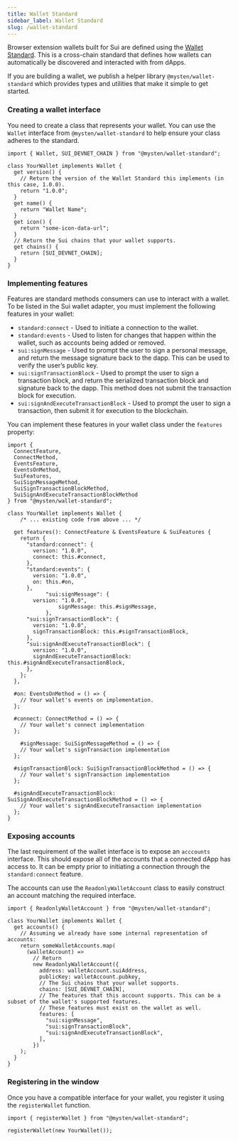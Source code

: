 ```yaml
---
title: Wallet Standard
sidebar_label: Wallet Standard
slug: /wallet-standard
---
```


Browser extension wallets built for Sui are defined using the [Wallet Standard](https://github.com/wallet-standard/wallet-standard/). This is a cross-chain standard that defines how wallets can automatically be discovered and interacted with from dApps.

If you are building a wallet, we publish a helper library `@mysten/wallet-standard` which provides types and utilities that make it simple to get started.

### Creating a wallet interface

You need to create a class that represents your wallet. You can use the `Wallet` interface from `@mysten/wallet-standard` to help ensure your class adheres to the standard.

```tsx
import { Wallet, SUI_DEVNET_CHAIN } from "@mysten/wallet-standard";

class YourWallet implements Wallet {
  get version() {
    // Return the version of the Wallet Standard this implements (in this case, 1.0.0).
    return "1.0.0";
  }
  get name() {
    return "Wallet Name";
  }
  get icon() {
    return "some-icon-data-url";
  }
  // Return the Sui chains that your wallet supports.
  get chains() {
    return [SUI_DEVNET_CHAIN];
  }
}
```

### Implementing features

Features are standard methods consumers can use to interact with a wallet. To be listed in the Sui wallet adapter, you must implement the following features in your wallet:

-   `standard:connect` - Used to initiate a connection to the wallet.
-   `standard:events` - Used to listen for changes that happen within the wallet, such as accounts being added or removed.
-   `sui:signMessage` - Used to prompt the user to sign a personal message, and return the message signature back to the dapp. This can be used to verify the user’s public key.
-   `sui:signTransactionBlock` - Used to prompt the user to sign a transaction block, and return the serialized transaction block and signature back to the dapp. This method does not submit the transaction block for execution.
-   `sui:signAndExecuteTransactionBlock` - Used to prompt the user to sign a transaction, then submit it for execution to the blockchain.

You can implement these features in your wallet class under the `features` property:

```tsx
import {
  ConnectFeature,
  ConnectMethod,
  EventsFeature,
  EventsOnMethod,
  SuiFeatures,
  SuiSignMessageMethod,
  SuiSignTransactionBlockMethod,
  SuiSignAndExecuteTransactionBlockMethod
} from "@mysten/wallet-standard";

class YourWallet implements Wallet {
	/* ... existing code from above ... */

  get features(): ConnectFeature & EventsFeature & SuiFeatures {
    return {
      "standard:connect": {
        version: "1.0.0",
        connect: this.#connect,
      },
      "standard:events": {
        version: "1.0.0",
        on: this.#on,
      },
			"sui:signMessage": {
        version: "1.0.0",
				signMessage: this.#signMessage,
			},
      "sui:signTransactionBlock": {
        version: "1.0.0",
        signTransactionBlock: this.#signTransactionBlock,
      },
      "sui:signAndExecuteTransactionBlock": {
        version: "1.0.0",
        signAndExecuteTransactionBlock: this.#signAndExecuteTransactionBlock,
      },
    };
  },

  #on: EventsOnMethod = () => {
    // Your wallet's events on implementation.
  };

  #connect: ConnectMethod = () => {
    // Your wallet's connect implementation
  };

	#signMessage: SuiSignMessageMethod = () => {
    // Your wallet's signTransaction implementation
  };

  #signTransactionBlock: SuiSignTransactionBlockMethod = () => {
    // Your wallet's signTransaction implementation
  };

  #signAndExecuteTransactionBlock: SuiSignAndExecuteTransactionBlockMethod = () => {
    // Your wallet's signAndExecuteTransaction implementation
  };
}
```

### Exposing accounts

The last requirement of the wallet interface is to expose an `acccounts` interface. This should expose all of the accounts that a connected dApp has access to. It can be empty prior to initiating a connection through the `standard:connect` feature.

The accounts can use the `ReadonlyWalletAccount` class to easily construct an account matching the required interface.

```tsx
import { ReadonlyWalletAccount } from "@mysten/wallet-standard";

class YourWallet implements Wallet {
  get accounts() {
    // Assuming we already have some internal representation of accounts:
    return someWalletAccounts.map(
      (walletAccount) =>
        // Return
        new ReadonlyWalletAccount({
          address: walletAccount.suiAddress,
          publicKey: walletAccount.pubkey,
          // The Sui chains that your wallet supports.
          chains: [SUI_DEVNET_CHAIN],
          // The features that this account supports. This can be a subset of the wallet's supported features.
          // These features must exist on the wallet as well.
          features: [
            "sui:signMessage",
            "sui:signTransactionBlock",
            "sui:signAndExecuteTransactionBlock",
          ],
        })
    );
  }
}
```

### Registering in the window

Once you have a compatible interface for your wallet, you register it using the `registerWallet` function.

```tsx
import { registerWallet } from "@mysten/wallet-standard";

registerWallet(new YourWallet());
```
